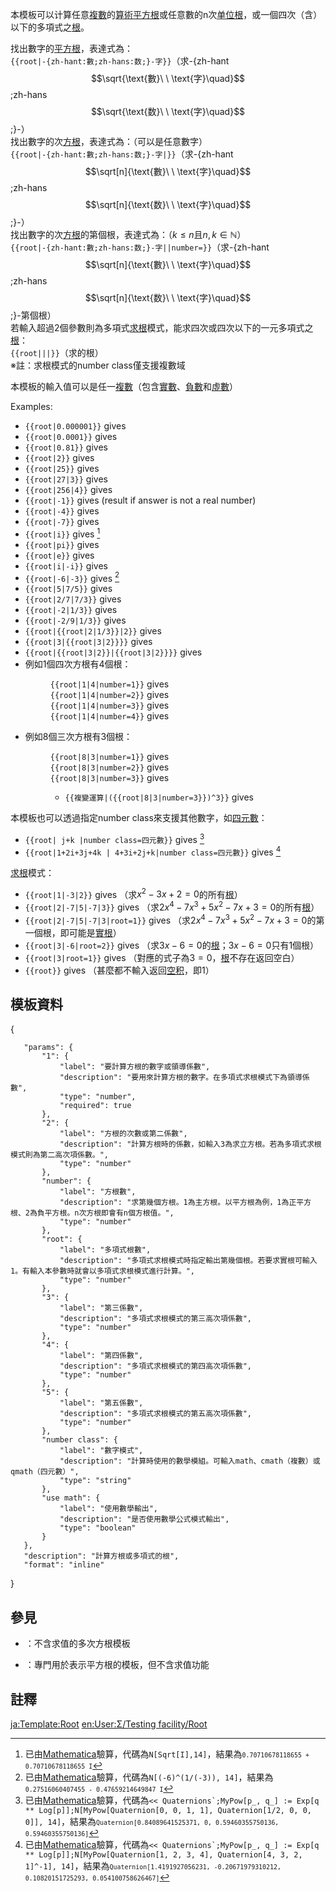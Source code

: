 <IncludeOnly><!-- 在這裡加入模板的保護標識 -->{{esoteric}}</IncludeOnly>
<!-- 在本行下編輯模板說明 -->{{documentation subpage}}
{{lua|Module:Complex Number/Calculate}}
本模板可以计算任意[[复数_(数学)|複數]]的[[算術平方根]]或任意數的n次[[单位根]]，或一個四次（含）以下的多項式之[[根_(数学)|根]]。

找出數字的[[平方根]]，表達式為：<br />
<code><nowiki>{{root|</nowiki>-{zh-hant:數;zh-hans:数;}-字<nowiki>}}</nowiki></code>（求-{zh-hant:<math>\sqrt{\text{數}\ \ \text{字}\quad}</math>;zh-hans:<math>\sqrt{\text{数}\ \ \text{字}\quad}</math>;}-）<br />
找出數字的{{math|''n''}}次[[方根]]，表達式為：（{{math|''n''}}可以是任意數字）<br />
<code><nowiki>{{root|</nowiki>-{zh-hant:數;zh-hans:数;}-字|{{math|''n''}}<nowiki>}}</nowiki></code>（求-{zh-hant:<math>\sqrt[n]{\text{數}\ \ \text{字}\quad}</math>;zh-hans:<math>\sqrt[n]{\text{数}\ \ \text{字}\quad}</math>;}-）<br />
找出數字的{{math|''n''}}次[[方根]]的第{{math|''k''}}個根，表達式為：（<math>k\leqslant n</math>且<math>n,k\in \mathbb{N}</math>）<br />
<code><nowiki>{{root|</nowiki>-{zh-hant:數;zh-hans:数;}-字|{{math|''n''}}|number={{math|''k''}}<nowiki>}}</nowiki></code>（求-{zh-hant:<math>\sqrt[n]{\text{數}\ \ \text{字}\quad}</math>;zh-hans:<math>\sqrt[n]{\text{数}\ \ \text{字}\quad}</math>;}-第{{math|''k''}}個根）<br />
若輸入超過2個參數則為多項式[[根_(数学)|求根]]模式，能求四次或四次以下的一元多項式之[[根_(数学)|根]]：<br />
<code><nowiki>{{root|</nowiki>{{math|''a''}}|{{math|''b''}}|{{math|''c''}}<nowiki>}}</nowiki></code>（求{{計算結果|hide(a←0,b←0,c←0,x←0);a⋅x^2+b⋅x+c}}的根）<br />
※註：求根模式的number class僅支援複數域

本模板的輸入值可以是任一[[复数_(数学)|複數]]（包含[[实数|實數]]、[[负数|負數]]和[[虚数|虛數]]）

Examples:
*<code><nowiki>{{root|0.000001}}</nowiki></code> gives {{root|0.000001}}
*<code><nowiki>{{root|0.0001}}</nowiki></code> gives {{root|0.0001}}
*<code><nowiki>{{root|0.81}}</nowiki></code> gives {{root|0.81}}
*<code><nowiki>{{root|2}}</nowiki></code> gives {{root|2}}
*<code><nowiki>{{root|25}}</nowiki></code> gives {{root|25}}
*<code><nowiki>{{root|27|3}}</nowiki></code> gives {{root|27|3}}
*<code><nowiki>{{root|256|4}}</nowiki></code> gives {{root|256|4}}
*<code><nowiki>{{root|-1}}</nowiki></code> gives {{root|-1}} (result if answer is not a real number)
*<code><nowiki>{{root|-4}}</nowiki></code> gives {{root|-4}}
*<code><nowiki>{{root|-7}}</nowiki></code> gives {{root|-7}}
*<code><nowiki>{{root|i}}</nowiki></code> gives {{root|i}}<ref>已由[[Mathematica]]驗算，代碼為<code><nowiki>N[Sqrt[I],14]</nowiki></code>，結果為<small><code><nowiki>0.70710678118655 + 0.70710678118655 I</nowiki></code></small></ref>
*<code><nowiki>{{root|pi}}</nowiki></code> gives {{root|pi}}{{OEIS|A002161}}
*<code><nowiki>{{root|e}}</nowiki></code> gives {{root|e}}{{OEIS|A019774}}
*<code><nowiki>{{root|i|-i}}</nowiki></code> gives {{root|i|-i}}{{OEIS|A049006}}
*<code><nowiki>{{root|-6|-3}}</nowiki></code> gives {{root|-6|-3}}<ref>已由[[Mathematica]]驗算，代碼為<code><nowiki>N[(-6)^(1/(-3)), 14]</nowiki></code>，結果為<small><code><nowiki>0.27516060407455 - 0.47659214649847 I</nowiki></code></small></ref>
*<code><nowiki>{{root|5|7/5}}</nowiki></code> gives {{root|5|7/5}}
*<code><nowiki>{{root|2/7|7/3}}</nowiki></code> gives {{root|2/7|7/3}}
*<code><nowiki>{{root|-2|1/3}}</nowiki></code> gives {{root|-2|1/3}}
*<code><nowiki>{{root|-2/9|1/3}}</nowiki></code> gives {{root|-2/9|1/3}}
*<code><nowiki>{{root|{{root|2|1/3}}|2}}</nowiki></code> gives {{root|{{root|2|1/3}}|2}}
*<code><nowiki>{{root|3|{{root|3|2}}}}</nowiki></code> gives {{root|3|{{root|3|2}}}}
*<code><nowiki>{{root|{{root|3|2}}|{{root|3|2}}}}</nowiki></code> gives {{root|{{root|3|2}}|{{root|3|2}}}}
*例如1個四次方根有4個根：
*:<code><nowiki>{{root|1|4|number=1}}</nowiki></code> gives {{root|1|4|number=1}}
*:<code><nowiki>{{root|1|4|number=2}}</nowiki></code> gives {{root|1|4|number=2}}
*:<code><nowiki>{{root|1|4|number=3}}</nowiki></code> gives {{root|1|4|number=3}}
*:<code><nowiki>{{root|1|4|number=4}}</nowiki></code> gives {{root|1|4|number=4}}
*例如8個三次方根有3個根：
*:<code><nowiki>{{root|8|3|number=1}}</nowiki></code> gives {{root|8|3|number=1}}
*:<code><nowiki>{{root|8|3|number=2}}</nowiki></code> gives {{root|8|3|number=2}}
*:<code><nowiki>{{root|8|3|number=3}}</nowiki></code> gives {{root|8|3|number=3}}
*:*<code><nowiki>{{複變運算|({{root|8|3|number=3}})^3}}</nowiki></code> gives {{複變運算|({{root|8|3|number=3}})^3}}
本模板也可以透過指定number class來支援其他數字，如[[四元數]]：
*<code><nowiki>{{root| j+k |number class=四元數}}</nowiki></code> gives {{root|j+k|number class=四元數}}<ref>已由[[Mathematica]]驗算，代碼為<code><nowiki><< Quaternions`;MyPow[p_, q_] := Exp[q ** Log[p]];N[MyPow[Quaternion[0, 0, 1, 1], Quaternion[1/2, 0, 0, 0]], 14]</nowiki></code>，結果為<small><code><nowiki>Quaternion[0.84089641525371, 0, 0.59460355750136, 0.59460355750136]</nowiki></code></small></ref>
*<code><nowiki>{{root|1+2i+3j+4k | 4+3i+2j+k|number class=四元數}}</nowiki></code> gives {{root|1+2i+3j+4k|4+3i+2j+k|number class=四元數}}<ref>已由[[Mathematica]]驗算，代碼為<code><nowiki><< Quaternions`;MyPow[p_, q_] := Exp[q ** Log[p]];N[MyPow[Quaternion[1, 2, 3, 4], Quaternion[4, 3, 2, 1]^-1], 14]</nowiki></code>，結果為<small><code><nowiki>Quaternion[1.4191927056231, -0.20671979310212, 0.10820151725293, 0.054100758626467]</nowiki></code></small></ref>
[[根_(数学)|求根]]模式：
*<code><nowiki>{{root|1|-3|2}}</nowiki></code> gives {{root|1|-3|2}}（求<math>x^2-3x+2=0</math>的所有[[根_(数学)|根]]）
*<code><nowiki>{{root|2|-7|5|-7|3}}</nowiki></code> gives {{root|2|-7|5|-7|3}}（求<math>2x^4-7x^3+5x^2-7x+3=0</math>的所有[[根_(数学)|根]]）
*<code><nowiki>{{root|2|-7|5|-7|3|root=1}}</nowiki></code> gives {{root|2|-7|5|-7|3|root=1}}（求<math>2x^4-7x^3+5x^2-7x+3=0</math>的第一個根，即可能是[[實數|實]][[根_(数学)|根]]）
*<code><nowiki>{{root|3|-6|root=2}}</nowiki></code> gives {{root|3|-6|root=2}}（求<math>3x-6=0</math>的[[根_(数学)|根]]；<math>3x-6=0</math>只有1個根）
*<code><nowiki>{{root|3|root=1}}</nowiki></code> gives {{root|3|root=1}}（對應的式子為<math>3=0</math>，[[根_(数学)|根]]不存在返回空白）
*<code><nowiki>{{root}}</nowiki></code> gives {{root}}（甚麼都不輸入返回[[空积]]，即1）

==模板資料==
{{TemplateDataHeader}}
<templatedata>
{
	"params": {
		"1": {
			"label": "要計算方根的數字或領導係數",
			"description": "要用來計算方根的數字。在多項式求根模式下為領導係數",
			"type": "number",
			"required": true
		},
		"2": {
			"label": "方根的次數或第二係數",
			"description": "計算方根時的係數，如輸入3為求立方根。若為多項式求根模式則為第二高次項係數。",
			"type": "number"
		},
		"number": {
			"label": "方根數",
			"description": "求第幾個方根。1為主方根。以平方根為例，1為正平方根、2為負平方根。n次方根即會有n個方根值。",
			"type": "number"
		},
		"root": {
			"label": "多項式根數",
			"description": "多項式求根模式時指定輸出第幾個根。若要求實根可輸入1。有輸入本參數時就會以多項式求根模式進行計算。",
			"type": "number"
		},
		"3": {
			"label": "第三係數",
			"description": "多項式求根模式的第三高次項係數",
			"type": "number"
		},
		"4": {
			"label": "第四係數",
			"description": "多項式求根模式的第四高次項係數",
			"type": "number"
		},
		"5": {
			"label": "第五係數",
			"description": "多項式求根模式的第五高次項係數",
			"type": "number"
		},
		"number class": {
			"label": "數字模式",
			"description": "計算時使用的數學模組。可輸入math、cmath（複數）或qmath（四元數）",
			"type": "string"
		},
		"use math": {
			"label": "使用數學輸出",
			"description": "是否使用數學公式模式輸出",
			"type": "boolean"
		}
	},
	"description": "計算方根或多項式的根",
	"format": "inline"
}
</templatedata>

== 參見 ==
* {{tl|Radic}}：不含求值的多次方根模板
* {{tl|Sqrt}}：專門用於表示平方根的模板，但不含求值功能

== 註釋 ==
{{reflist}}
<includeonly>
<!-- 本行下加入模板的分類 -->
 [[Category:函數模板|{{PAGENAME}}]]
<!-- 本行下加入模板的跨語言鏈接 -->
[[ja:Template:Root]]
[[en:User:Σ/Testing facility/Root]]
</includeonly>